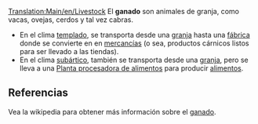 [[Translation:Main/en/Livestock]]
{{es/Carga| carga  = Ganado
| imagen = Livestock.png
| producida = [[Main/es/Granja|Granja]]
| aceptada  = [[Main/es/Fábrica|Fábrica]] (clima templado), <br/> [[Main/es/Planta procesadora de alimentos|Planta procesadora de alimentos]] (clima subártico)
}}
El '''ganado''' son animales de granja, como vacas, ovejas, cerdos y tal vez cabras.
*En el clima [[Main/en/Clima/Es#Templado|templado]], se transporta desde una [[Main/es/Granja|granja]] hasta una [[Main/es/Fábrica|fábrica]] donde se convierte en en [[Main/es/Mercancías|mercancías]] (o sea, productos cárnicos listos para ser llevado a las tiendas).
*En el clima [[Main/en/Clima/Es#Subártico|subártico]], también se transporta desde una [[Main/es/Granja|granja]], pero se lleva a una [[Main/es/Planta procesadora de alimentos|Planta procesadora de alimentos]] para producir [[Main/es/Alimentos|alimentos]].


== Referencias ==
Vea la wikipedia para obtener más información sobre el [http://www.wikipedia.org/wiki/es:ganado ganado].